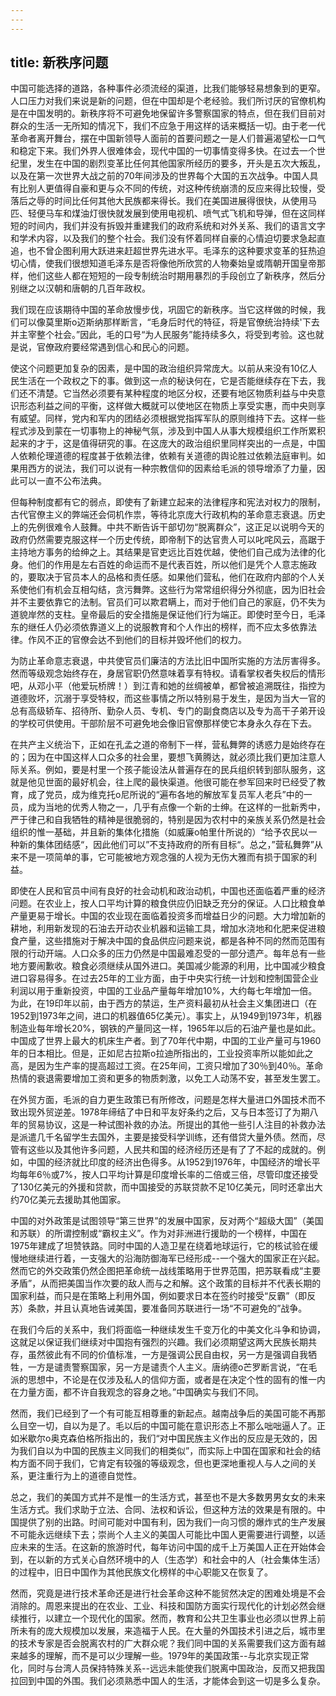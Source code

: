 ```yaml
---
---
---
```

title: 新秩序问题
---



中国可能选择的道路，各种事件必须流经的渠道，比我们能够轻易想象到的更窄。人口压力对我们来说是新的问题，但在中国却是个老经验。我们所讨厌的官僚机构是在中国发明的。新秩序将不可避免地保留许多警察国家的特点，但在我们目前对群众的生活一无所知的情况下，我们不应急于用这样的话来概括一切。由于老一代革命者离开舞台，摆在中国新领导人面前的首要问题之一是人们普遍渴望松一口气和稳定下来。我们外界人很难体会，现代中国的一切事情变得多快。在过去一个世纪里，发生在中国的剧烈变革比任何其他国家所经历的要多，开头是五次大叛乱，以及在第一次世界大战之前的70年间涉及的世界每个大国的五次战争。中国人具有比别人更值得自豪和更与众不同的传统，对这种传统崩溃的反应来得比较慢，受落后之辱的时间比任何其他大民族都来得长。我们在美国进展得很快，从使用马匹、轻便马车和煤油灯很快就发展到使用电视机、喷气式飞机和导弹，但在这同样短的时间内，我们并没有拆毁并重建我们的政府系统和对外关系、我们的语言文字和学术内容，以及我们的整个社会。我们没有怀着同样自豪的心情迫切要求急起直追，也不曾企图利用大跃进来赶超世界先进水平。毛泽东的这种要求变革的狂热迫切心情，使我们很想知道毛泽东是否将像他所欣赏的人物秦始皇或隋朝开国皇帝那样，他们这些人都在短短的一段专制统治时期用暴烈的手段创立了新秩序，然后分别继之以汉朝和唐朝的几百年政权。

我们现在应该期待中国的革命放慢步伐，巩固它的新秩序。当它这样做的时候，我们可以像莫里斯o迈斯纳那样断言，“毛身后时代的特征，将是官僚统治持续'下去并主宰整个社会。”因此，毛的口号“为人民服务”能持续多久，将受到考验。这也就是说，官僚政府要经常遇到信心和民心的问题。

使这个问题更加复杂的因素，是中国的政治组织异常庞大。以前从来没有10亿人民生活在一个政权之下的事。做到这一点的秘诀何在，它是否能继续存在下去，我们还不清楚。它当然必须要有某种程度的地区分权，还要有地区物质利益与中央意识形态利益之间的平衡，这样做大概就可以使地区在物质上享受实惠，而中央则享有威望。同样，党内和军内的团结必须根据党指挥军队的原则维持下去。这样一些程式涉及到蒙在一切事物上的神秘气氛，涉及到中国人从事大规模组织工作所累积起来的才于，这是值得研究的事。在这庞大的政治组织里同样突出的一点是，中国人依赖伦理道德的程度甚于依赖法律，依赖有关道德的舆论胜过依赖法庭审判。如果用西方的说法，我们可以说有一种宗教信仰的因素给毛派的领导增添了力量，因此可以一直不公布法典。

但每种制度都有它的弱点，即使有了新建立起来的法律程序和宪法对权力的限制，古代官僚主义的弊端还会伺机作祟，等待北京庞大行政机构的革命意志衰退。历史上的先例很难令人鼓舞。中共不断告诉干部切勿“脱离群众”，这正足以说明今天的政府仍然需要克服这样一个历史传统，即帝制下的达官贵人可以叱咤风云，高踞于主持地方事务的给绅之上。其结果是官吏远比百姓优越，使他们自己成为法律的化身。他们的作用是左右百姓的命运而不是代表百姓，所以他们是凭个人意志施政的，要取决于官员本人的品格和责任感。如果他们营私，他们在政府内部的个人关系使他们有机会互相勾结，贪污舞弊。这些行为常常组织得分外彻底，因为旧社会并不主要依靠它的法制。官员们可以欺君瞒上，而对于他们自己的家庭，仍不失为道貌岸然的支柱。皇帝最后的安全措施是保证他们行为端正。即使时至今日，毛泽东的继任人仍必须依靠道义上的说服教育和个人作出的榜样，而不应太多依靠法律。作风不正的官僚会达不到他们的目标并毁坏他们的权力。

为防止革命意志衰退，中共使官员们廉洁的方法比旧中国所实施的方法厉害得多。然而等级观念始终存在，身居官职仍然意味着享有特权。请看掌权者失权后的情形吧，从邓小平（他爱玩桥牌！）到江青和她的丝绸被单，都曾被追溯既往，指控为道德败坏，沉溺于享受特权，而这些事情之所以特别易于发生，是因为当大一官的总有高级轿车、招待所、勤杂人员、专机、专门的副食商店以及专为高干子弟开设的学校可供使用。干部阶层不可避免地会像旧官僚那样使它本身永久存在下去。

在共产主义统治下，正如在孔孟之道的帝制下一样，营私舞弊的诱惑力是始终存在的；因为在中国这样人口众多的社会里，要想飞黄腾达，就必须比我们更加注意人际关系。例如，要是村里一个孩子能设法从普遍存在的民兵组织转到部队服务，这就是他见世面的最好机会，往上爬的最快渠道。他很可能在参军回来时已经受了教育，成了党员，成为维克托o尼所说的“遍布各地的解放军复员军人老兵”中的一员，成为当地的优秀人物之一，几乎有点像一个新的士绅。在这样的一批新秀中，严于律己和自我牺牲的精神是很脆弱的，特别是因为农村中的亲族关系仍然是社会组织的惟一基础，并且新的集体化措施（如威廉o帕里什所说的）“给予农民以一种新的集体团结感“，因此他们可以”不支持政府的所有目标“。总之，”营私舞弊”从来不是一项简单的事，它可能被地方观念强的人视为无伤大雅而有损于国家的利益。

即使在人民和官员中间有良好的社会动机和政治动机，中国也还面临着严重的经济问题。在农业上，按人口平均计算的粮食供应仍旧缺乏充分的保证。人口比粮食单产量更易于增长。中国的农业现在面临着投资多而增益日少的问题。大力增加新的耕地，利用新发现的石油去开动农业机器和运输工具，增加水浇地和化肥来促进粮食产量，这些措施对于解决中国的食品供应问题来说，都是各种不同的然而范围有限的行动开端。人口众多的压力仍然是中国最难忍受的一部分遗产。每年总有一些地方要闹歉收。粮食必须继续从国外进口。美国减少能源的利用，比中国减少粮食进口容易得多。在过去25年的工业方面，由于中央实行统一计划和控制国营企业利润以用于重新投资，中国的工业品产量每年增加10%，大约每七年增加一倍。为此，在19印年以前，由于西方的禁运，生产资料最初从社会主义集团进口（在1952到1973年之间，进口的机器值65亿美元）。事实上，从1949到1973年，机器制造业每年增长20%，钢铁的产量同这一样，1965年以后的石油产量也是如此。中国成了世界上最大的机床生产者。到了70年代中期，中国的工业产量可与1960年的日本相比。但是，正如尼古拉斯o拉迪所指出的，工业投资率所以能如此之高，是因为生产率的提高超过工资。在25年间，工资只增加了30％到40％。革命热情的衰退需要增加工资和更多的物质刺激，以免工人动荡不安，甚至发生罢工。

在外贸方面，毛派的自力更生政策已有所修改，问题是怎样大量进口外国技术而不致出现外贸逆差。1978年缔结了中日和平友好条约之后，又与日本签订了为期八年的贸易协议，这是一种试图补救的办法。所提出的其他一些引人注目的补救办法是派遣几千名留学生去国外，主要是接受科学训练，还有借贷大量外债。然而，尽管有这些以及其他许多问题，人民共和国的经济经历还是有了了不起的成就的。例如，中国的经济就比印度的经济出色得多。从1952到1976年，中国经济的增长平均每年6％或7%，按人口平均计算是印度增长率的二倍或三倍，尽管印度还接受了130亿美元的外援和贷款，而中国接受的苏联贷款不足10亿美元，同时还拿出大约70亿美元去援助其他国家。

中国的对外政策是试图领导“第三世界”的发展中国家，反对两个“超级大国”（美国和苏联）的所谓控制或“霸权主义”。作为对非洲进行援助的一个榜样，中国在1975年建成了坦赞铁路。同时中国的人造卫星在绕着地球运行，它的核试验在缓慢地继续进行着，一支强大的沿海防御海军已经形成--一个强大的国家正在兴起。然而它的外交政策仍然企图把革命统一战线策略用于世界范围，把苏联看成“主要矛盾”，从而把美国当作次要的敌人而与之和解。这个政策的目标并不代表长期的国家利益，而只是在策略上利用外国，例如要求日本在签约时接受“反霸”（即反苏）条款，并且认真地告诫美国，要准备同苏联进行一场“不可避免的”战争。

在我们今后的关系中，我们将面临一种继续发生千变万化的中美文化斗争和协调，这就足以保证我们继续对中国抱有强烈的兴趣。我们必须期望这两大民族长期共存，虽然彼此有不同的价值标准，一方是强调公民自由权，另一方是强调自我牺牲，一方是谴责警察国家，另一方是谴责个人主义。唐纳德o芒罗断言说，“在毛派的思想中，不论是在仅涉及私人的信仰方面，或者是在决定个性的固有的惟一内在力量方面，都不许自我观念的容身之地。”中国确实与我们不同。

然而，我们已经到了一个有可能互相尊重的新起点。越南战争后的美国可能不再那么目空一切，自以为是了。毛以后的中国可能在意识形态上不那么咄咄逼人了。正如米歇尔o奥克森伯格所指出的，我们“对中国民族主义作出的反应是无效的，因为我们自以为中国的民族主义同我们的相类似”，而实际上中国在国家和社会的结构方面不同于我们，它肯定有较强的等级观念，但也更深地重视人与人之间的关系，更注重行为上的道德自觉性。

总之，我们的美国方式并不是惟一的生活方式，甚至也不是大多数男男女女的未来生活方式。我们求助于立法、合同、法权和诉讼，但这种方法的效果是有限的。中国提供了别的出路。时间可能对中国有利，因为我们一向习惯的爆炸式的生产发展不可能永远继续下去；崇尚个人主义的美国人可能比中国人更需要进行调整，以适应未来的生活。在这新的旅游时代，每年访问中国的成千上万美国人正在开始体会到，在以新的方式关心自然环境中的人（生态学）和社会中的人（社会集体生活）的过程中，旧日中国作为其他民族文化榜样的中心职能又在恢复了。

然而，究竟是进行技术革命还是进行社会革命这种不能贸然决定的困难处境是不会消除的。周恩来提出的在农业、工业、科技和国防方面实行现代化的计划必然会继续推行，以建立一个现代化的国家。然而，教育和公共卫生事业也必须以世界上前所未有的庞大规模加以发展，来造福于人民。在大量的外国技术引进之后，城市里的技术专家是否会脱离农村的广大群众呢？我们同中国的关系需要我们这方面有越来越多的理解，而不是可以少理解一些。1979年的美国政策--与北京实现正常化，同时与台湾人员保持特殊关系--远远未能使我们脱离中国政治，反而又把我国拉回到中国的外围。我们必须熟悉中国人的生活，才能体会到这一切是多么复杂。